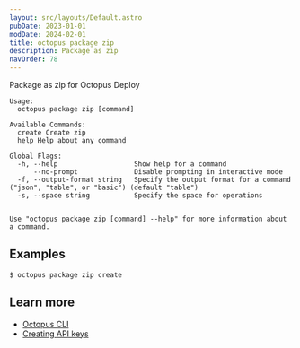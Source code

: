 ```yaml
---
layout: src/layouts/Default.astro
pubDate: 2023-01-01
modDate: 2024-02-01
title: octopus package zip
description: Package as zip
navOrder: 78
---
```


Package as zip for Octopus Deploy

```
Usage:
  octopus package zip [command]

Available Commands:
  create Create zip
  help Help about any command

Global Flags:
  -h, --help                   Show help for a command
      --no-prompt              Disable prompting in interactive mode
  -f, --output-format string   Specify the output format for a command ("json", "table", or "basic") (default "table")
  -s, --space string           Specify the space for operations


Use "octopus package zip [command] --help" for more information about a command.
```

## Examples

<SamplesInstance />

```
$ octopus package zip create

```

## Learn more

- [Octopus CLI](/docs/octopus-rest-api/cli)
- [Creating API keys](/docs/octopus-rest-api/how-to-create-an-api-key)
